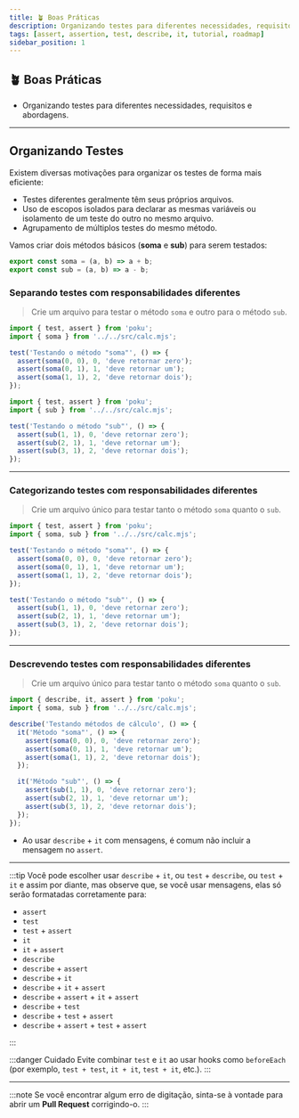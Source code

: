 ```yaml
---
title: 🪴 Boas Práticas
description: Organizando testes para diferentes necessidades, requisitos e abordagens.
tags: [assert, assertion, test, describe, it, tutorial, roadmap]
sidebar_position: 1
---
```



<div className='title-section'>
<aside>

# 🪴 Boas Práticas

- Organizando testes para diferentes necessidades, requisitos e abordagens.

</aside>
  <aside>
    <MidLevel className='logo' height='128' />
  </aside>
</div>

<hr />

## Organizando Testes

Existem diversas motivações para organizar os testes de forma mais eficiente:

- Testes diferentes geralmente têm seus próprios arquivos.
- Uso de escopos isolados para declarar as mesmas variáveis ou isolamento de um teste do outro no mesmo arquivo.
- Agrupamento de múltiplos testes do mesmo método.

Vamos criar dois métodos básicos (**soma** e **sub**) para serem testados:

<Tabs>
  <TabItem default value='./src/calc.mjs'>

```js
export const soma = (a, b) => a + b;
export const sub = (a, b) => a - b;
```

  </TabItem>
</Tabs>

### Separando testes com responsabilidades diferentes

> Crie um arquivo para testar o método `soma` e outro para o método `sub`.

<Tabs>
  <TabItem default value='./test/unit/soma.test.mjs'>

```js
import { test, assert } from 'poku';
import { soma } from '../../src/calc.mjs';

test('Testando o método "soma"', () => {
  assert(soma(0, 0), 0, 'deve retornar zero');
  assert(soma(0, 1), 1, 'deve retornar um');
  assert(soma(1, 1), 2, 'deve retornar dois');
});
```

  </TabItem>
  <TabItem default value='./test/unit/sub.test.mjs'>

```js
import { test, assert } from 'poku';
import { sub } from '../../src/calc.mjs';

test('Testando o método "sub"', () => {
  assert(sub(1, 1), 0, 'deve retornar zero');
  assert(sub(2, 1), 1, 'deve retornar um');
  assert(sub(3, 1), 2, 'deve retornar dois');
});
```

  </TabItem>
</Tabs>

<hr />

### Categorizando testes com responsabilidades diferentes

> Crie um arquivo único para testar tanto o método `soma` quanto o `sub`.

<Tabs>
  <TabItem default value='./test/unit/calc.test.mjs'>

```js
import { test, assert } from 'poku';
import { soma, sub } from '../../src/calc.mjs';

test('Testando o método "soma"', () => {
  assert(soma(0, 0), 0, 'deve retornar zero');
  assert(soma(0, 1), 1, 'deve retornar um');
  assert(soma(1, 1), 2, 'deve retornar dois');
});

test('Testando o método "sub"', () => {
  assert(sub(1, 1), 0, 'deve retornar zero');
  assert(sub(2, 1), 1, 'deve retornar um');
  assert(sub(3, 1), 2, 'deve retornar dois');
});
```

  </TabItem>
</Tabs>

<hr />

### Descrevendo testes com responsabilidades diferentes

> Crie um arquivo único para testar tanto o método `soma` quanto o `sub`.

<Tabs>
  <TabItem default value='./test/unit/calc.test.mjs'>

```js
import { describe, it, assert } from 'poku';
import { soma, sub } from '../../src/calc.mjs';

describe('Testando métodos de cálculo', () => {
  it('Método "soma"', () => {
    assert(soma(0, 0), 0, 'deve retornar zero');
    assert(soma(0, 1), 1, 'deve retornar um');
    assert(soma(1, 1), 2, 'deve retornar dois');
  });

  it('Método "sub"', () => {
    assert(sub(1, 1), 0, 'deve retornar zero');
    assert(sub(2, 1), 1, 'deve retornar um');
    assert(sub(3, 1), 2, 'deve retornar dois');
  });
});
```

  </TabItem>
</Tabs>

- Ao usar `describe` + `it` com mensagens, é comum não incluir a mensagem no `assert`.

<hr />

:::tip
Você pode escolher usar `describe` + `it`, ou `test` + `describe`, ou `test` + `it` e assim por diante, mas observe que, se você usar mensagens, elas só serão formatadas corretamente para:

- `assert`
- `test`
- `test` + `assert`
- `it`
- `it` + `assert`
- `describe`
- `describe` + `assert`
- `describe` + `it`
- `describe` + `it` + `assert`
- `describe` + `assert` + `it` + `assert`
- `describe` + `test`
- `describe` + `test` + `assert`
- `describe` + `assert` + `test` + `assert`

:::

:::danger Cuidado
Evite combinar `test` e `it` ao usar hooks como `beforeEach` (por exemplo, `test + test`, `it + it`, `test + it`, etc.).
:::

<hr />

:::note
Se você encontrar algum erro de digitação, sinta-se à vontade para abrir um **Pull Request** corrigindo-o.
:::
